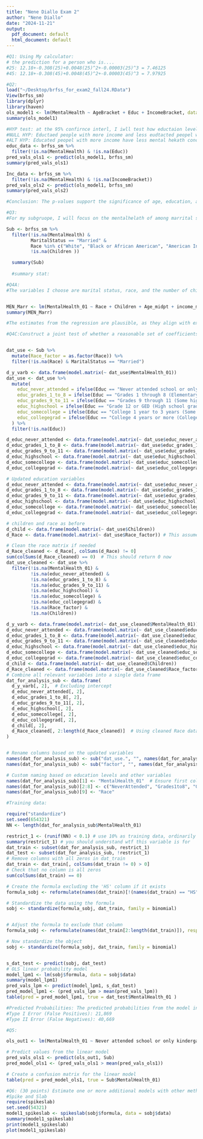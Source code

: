 ```yaml
---
title: "Nene Diallo Exam 2"
author: "Nene Diallo"
date: "2024-11-21"
output:
  pdf_document: default
  html_document: default
---
```


```r
#Q1: Using My calculator: 
# the prediction for a person who is....
#25: 12.18+-0.308(25)+0.0048(25)^2+-0.00003(25)^3 = 7.46125
#45: 12.18+-0.308(45)+0.0048(45)^2+-0.00003(45)^3 = 7.97925


```



```r

#Q2: 
load("~/Desktop/brfss_for_exam2_fall24.RData")
View(brfss_sm)
library(dplyr)
library(haven)
ols_model1 <- lm(MentalHealth ~ AgeBracket + Educ + IncomeBracket, data = brfss_sm)
summary(ols_model1)

#HYP test: at the 95% confirnce interl, I iwll test how eductaion levels affcet mental heath status
#NULL HYP: Eductaed people with more income and less eudtacted peopel with less income have teh same menatl heat tstaus. p1=p2
#ALT HYP: Educated peopel with more income have less mental hekath concrens than less eductaed peopel with less income. P1<p2
educ_data <- brfss_sm %>%
  filter(!is.na(MentalHealth) & !is.na(Educ))
pred_vals_ols1 <- predict(ols_model1, brfss_sm)
summary(pred_vals_ols1)

Inc_data <- brfss_sm %>%
  filter(!is.na(MentalHealth) & !is.na(IncomeBracket))
pred_vals_ols2 <- predict(ols_model1, brfss_sm)
summary(pred_vals_ols2)

#Conclusion: The p-values support the significance of age, education, and income as predictors of mental health. Although the model's R-squared value (0.06877) is low, indicating that there are other factors not included in the model, the findings underscore the importance of socio-economic factors in determining mental health outcomes.
```

```r
#Q3: 
#For my subgruope, I will focus on the mentalhelath of among marrital status inviduals with kids from the different races

Sub <- brfss_sm %>%
  filter(!is.na(MentalHealth) & 
         MaritalStatus == "Married" &
         Race %in% c("White", "Black or African American", "American Indian or Alaskan Native", "Asian") & 
         !is.na(Children ))

  summary(Sub)   
  
  #summary stat: 
```
                                
```r
#Q4A: 
#The variables I choose are marital status, race, and the number of children, as I think family dynamics play a huge role in the mental health reported in the data. These variables seem exogenous because they are not likely to be directly influenced by poor mental health. However, there may be interactions between marital status, family size, and mental health, as having children or being married could affect stress levels and access to emotional support."


MEN_Marr <- lm(MentalHealth_01 ~ Race + Children + Age_midpt + income_midpoint, data = Sub)
summary(MEN_Marr)

#The estimates from the regression are plausible, as they align with expected relationships in existing research. The negative effect of having children on mental health, for instance, makes sense due to the added stress of caregiving. The negative coefficient for age also fits with the idea that older individuals may face more health challenges that could impact mental well-being. All variables in the model—race, children, age, and income—are statistically significant, suggesting strong evidence that these factors are associated with mental health. However, the model explains only a small portion of the variation in mental health, indicating that other unmeasured factors may also play a role.
```
```r

#Q4C:Construct a joint test of whether a reasonable set of coefficients (such as education)


dat_use <- Sub %>%
  mutate(Race_factor = as.factor(Race)) %>%
  filter(!is.na(Race) & MaritalStatus == "Married")

d_y_varb <- data.frame(model.matrix(~ dat_use$MentalHealth_01)) 
dat_use <- dat_use %>%
  mutate(
    educ_never_attended = ifelse(Educ == "Never attended school or only kindergarten", 1, 0),
    educ_grades_1_to_8 = ifelse(Educ == "Grades 1 through 8 (Elementary)", 1, 0),
    educ_grades_9_to_11 = ifelse(Educ == "Grades 9 through 11 (Some high school)", 1, 0),
    educ_highschool = ifelse(Educ == "Grade 12 or GED (High school graduate)", 1, 0),
    educ_somecollege = ifelse(Educ == "College 1 year to 3 years (Some college or technical school)", 1, 0),
    educ_collegegrad = ifelse(Educ == "College 4 years or more (College graduate)", 1, 0)
  ) %>%
  filter(!is.na(Educ))  

d_educ_never_attended <- data.frame(model.matrix(~ dat_use$educ_never_attended))
d_educ_grades_1_to_8 <- data.frame(model.matrix(~ dat_use$educ_grades_1_to_8))
d_educ_grades_9_to_11 <- data.frame(model.matrix(~ dat_use$educ_grades_9_to_11))
d_educ_highschool <- data.frame(model.matrix(~ dat_use$educ_highschool))
d_educ_somecollege <- data.frame(model.matrix(~ dat_use$educ_somecollege))
d_educ_collegegrad <- data.frame(model.matrix(~ dat_use$educ_collegegrad))

# Updated education variables
d_educ_never_attended <- data.frame(model.matrix(~ dat_use$educ_never_attended))
d_educ_grades_1_to_8 <- data.frame(model.matrix(~ dat_use$educ_grades_1_to_8))
d_educ_grades_9_to_11 <- data.frame(model.matrix(~ dat_use$educ_grades_9_to_11))
d_educ_highschool <- data.frame(model.matrix(~ dat_use$educ_highschool))
d_educ_somecollege <- data.frame(model.matrix(~ dat_use$educ_somecollege))
d_educ_collegegrad <- data.frame(model.matrix(~ dat_use$educ_collegegrad))

# children and race as before
d_child <- data.frame(model.matrix(~ dat_use$Children))
d_Race <- data.frame(model.matrix(~ dat_use$Race_factor)) # This assumes Race_factor replaces State_factor

# Clean the race matrix if needed
d_Race_cleaned <- d_Race[, colSums(d_Race) != 0] 
sum(colSums(d_Race_cleaned) == 0)  # This should return 0 now
dat_use_cleaned <- dat_use %>%
  filter(!is.na(MentalHealth_01) &
         !is.na(educ_never_attended) & 
         !is.na(educ_grades_1_to_8) &
         !is.na(educ_grades_9_to_11) & 
         !is.na(educ_highschool) &
         !is.na(educ_somecollege) &
         !is.na(educ_collegegrad) &
         !is.na(Race_factor) & 
         !is.na(Children))

d_y_varb <- data.frame(model.matrix(~ dat_use_cleaned$MentalHealth_01))
d_educ_never_attended <- data.frame(model.matrix(~ dat_use_cleaned$educ_never_attended))
d_educ_grades_1_to_8 <- data.frame(model.matrix(~ dat_use_cleaned$educ_grades_1_to_8))
d_educ_grades_9_to_11 <- data.frame(model.matrix(~ dat_use_cleaned$educ_grades_9_to_11))
d_educ_highschool <- data.frame(model.matrix(~ dat_use_cleaned$educ_highschool))
d_educ_somecollege <- data.frame(model.matrix(~ dat_use_cleaned$educ_somecollege))
d_educ_collegegrad <- data.frame(model.matrix(~ dat_use_cleaned$educ_collegegrad))
d_child <- data.frame(model.matrix(~ dat_use_cleaned$Children))
d_Race_cleaned <- data.frame(model.matrix(~ dat_use_cleaned$Race_factor))
# Combine all relevant variables into a single data frame
dat_for_analysis_sub <- data.frame(
  d_y_varb[, 2],  # Excluding intercept
  d_educ_never_attended[, 2],
  d_educ_grades_1_to_8[, 2],
  d_educ_grades_9_to_11[, 2],
  d_educ_highschool[, 2],
  d_educ_somecollege[, 2],
  d_educ_collegegrad[, 2],
  d_child[, 2],
  d_Race_cleaned[, 2:length(d_Race_cleaned)]  # Using cleaned Race data
)


# Rename columns based on the updated variables
names(dat_for_analysis_sub) <- sub("dat_use.", "", names(dat_for_analysis_sub)) # Drops each repetition of dat_use
names(dat_for_analysis_sub) <- sub("factor", "", names(dat_for_analysis_sub))  # Drops each repetition of factor

# Custom naming based on education levels and other variables
names(dat_for_analysis_sub)[1] <- "MentalHealth_01"  # Ensure first column has the mental health variable name
names(dat_for_analysis_sub)[2:8] <- c("NeverAttended", "Grades1to8", "Grades9to11", "HighSchool", "SomeCollege", "CollegeGrad", "Children")
names(dat_for_analysis_sub)[9] <- "Race"

```

```r

#Training data:

require("standardize")
set.seed(654321)
NN <- length(dat_for_analysis_sub$MentalHealth_01)

restrict_1 <- (runif(NN) < 0.1) # use 10% as training data, ordinarily this would be much bigger but start small
summary(restrict_1) # you should understand wtf this variable is for
dat_train <- subset(dat_for_analysis_sub, restrict_1)
dat_test <- subset(dat_for_analysis_sub, !restrict_1)
# Remove columns with all zeros in dat_train
dat_train <- dat_train[, colSums(dat_train != 0) > 0]
# Check that no column is all zeros
sum(colSums(dat_train) == 0)

# Create the formula excluding the 'HS' column if it exists
formula_sobj <- reformulate(names(dat_train)[!(names(dat_train) == "HS")], response = "MentalHealth_01")

# Standardize the data using the formula
sobj <- standardize(formula_sobj, dat_train, family = binomial)


# Adjust the formula to exclude that column
formula_sobj <- reformulate(names(dat_train[2:length(dat_train)]), response = "MentalHealth_01")

# Now standardize the object
sobj <- standardize(formula_sobj, dat_train, family = binomial)


s_dat_test <- predict(sobj, dat_test)
# OLS linear probability model
model_lpm1 <- lm(sobj$formula, data = sobj$data)
summary(model_lpm1)
pred_vals_lpm <- predict(model_lpm1, s_dat_test)
pred_model_lpm1 <- (pred_vals_lpm > mean(pred_vals_lpm))
table(pred = pred_model_lpm1, true = dat_test$MentalHealth_01 )

#Predicted Probabilities: The predicted probabilities from the model indicate that the factors included—such as education levels, number of children, and race—have a limited ability to predict mental health outcomes, as shown by the small R-squared value of 0.01071. The confusion matrix reveals that the model struggles with both false positives (21,869) and false negatives (40,669), meaning it misclassifies a significant number of individuals. Specifically, the model overpredicts mental health issues for some individuals who don't actually have them (false positives) and fails to identify many individuals who do have mental health challenges (false negatives). T
#Type I Error (False Positives): 21,869
#Type II Error (False Negatives): 40,669

```



```r

#Q5: 

ols_out1 <- lm(MentalHealth_01 ~ Never attended school or only kindergarten + Grades 1 through 8 (Elementary) + Grades 9 through 11 (Some high school) + Grade 12 or GED (High school graduate + college 1 year to 3 years (Some college or technical school) + College 4 years or more (College graduate), data = Sub)

# Predict values from the linear model
pred_vals_ols1 <- predict(ols_out1, Sub)
pred_model_ols1 <- (pred_vals_ols1 > mean(pred_vals_ols1))

# Create a confusion matrix for the linear model
table(pred = pred_model_ols1, true = Sub$MentalHealth_01)


```



```r

#Q6: (30 points) Estimate one or more additional models with other methods (not OLS or logit) to predict mental health. Explain as in previous. Compare the different models and make judgments about strengths and weaknesses.
#Spike and Slab
require(spikeslab)
set.seed(54321)
model1_spikeslab <- spikeslab(sobj$formula, data = sobj$data)
summary(model1_spikeslab)
print(model1_spikeslab)
plot(model1_spikeslab)
```


